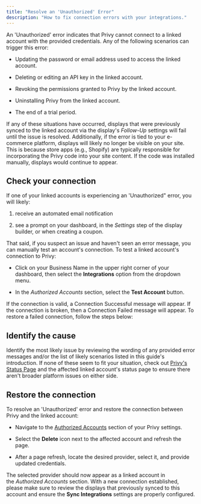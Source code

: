 ```yaml
---
title: "Resolve an 'Unauthorized' Error"
description: "How to fix connection errors with your integrations."
---
```


An 'Unauthorized' error indicates that Privy cannot connect to a linked account with the provided credentials. Any of the following scenarios can trigger this error:

* Updating the password or email address used to access the linked account.

* Deleting or editing an API key in the linked account.

* Revoking the permissions granted to Privy by the linked account.

* Uninstalling Privy from the linked account.

* The end of a trial period.

If any of these situations have occurred, displays that were previously synced to the linked account via the display's *Follow-Up* settings will fail until the issue is resolved. Additionally, if the error is tied to your e-commerce platform, displays will likely no longer be visible on your site. This is because store apps (e.g., Shopify) are typically responsible for incorporating the Privy code into your site content. If the code was installed manually, displays would continue to appear. 

## Check your connection

If one of your linked accounts is experiencing an 'Unauthorized" error, you will likely:

1. receive an automated email notification

2. see a prompt on your dashboard, in the *Settings* step of the display builder, or when creating a coupon.&#x20;

That said, if you suspect an issue and haven't seen an error message, you can manually test an account's connection. To test a linked account's connection to Privy: 

* Click on your Business Name in the upper right corner of your dashboard, then select the **Integrations** option from the dropdown menu. 

* In the *Authorized Accounts* section, select the **Test Account** button. 

If the connection is valid, a Connection Successful message will appear. If the connection is broken, then a Connection Failed message will appear. To restore a failed connection, follow the steps below:

## Identify the cause

Identify the most likely issue by reviewing the wording of any provided error messages and/or the list of likely scenarios listed in this guide's introduction. If none of these seem to fit your situation, check out [Privy's Status Page](https://status.privy.com/) and the affected linked account's status page to ensure there aren't broader platform issues on either side. 

## Restore the connection

To resolve an 'Unauthorized' error and restore the connection between Privy and the linked account:

* Navigate to the [Authorized Accounts](https://dashboard.privy.com/settings/accounts) section of your Privy settings. 

* Select the **Delete** icon next to the affected account and refresh the page. 

* After a page refresh, locate the desired provider, select it, and provide updated credentials. 

The selected provider should now appear as a linked account in the *Authorized Accounts* section. With a new connection established, please make sure to review the displays that previously synced to this account and ensure the **Sync Integrations** settings are properly configured.